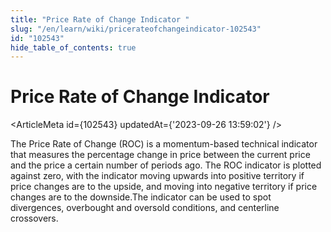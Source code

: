```yaml
---
title: "Price Rate of Change Indicator "
slug: "/en/learn/wiki/pricerateofchangeindicator-102543"
id: "102543"
hide_table_of_contents: true
---
```



# Price Rate of Change Indicator 

<ArticleMeta id={102543} updatedAt={'2023-09-26 13:59:02'} />
<div className='border-solid border-b border-t-0 my-4 border-[var(--ifm-color-gray-300)]' />

The Price Rate of Change (ROC) is a momentum-based technical indicator that measures the percentage change in price between the current price and the price a certain number of periods ago. The ROC indicator is plotted against zero, with the indicator moving upwards into positive territory if price changes are to the upside, and moving into negative territory if price changes are to the downside.The indicator can be used to spot divergences, overbought and oversold conditions, and centerline crossovers.
